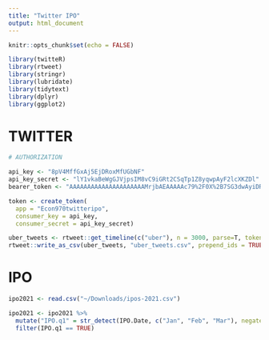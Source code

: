 ```yaml
---
title: "Twitter IPO"
output: html_document
---
```


```r
knitr::opts_chunk$set(echo = FALSE)

library(twitteR)
library(rtweet)
library(stringr)
library(lubridate)
library(tidytext)
library(dplyr)
library(ggplot2)
```

# TWITTER
```r
# AUTHORIZATION

api_key <- "8pV4MffGxAj5EjDRoxMfUGbNF"
api_key_secret <- "lY1vkaBeWgGJVjpsIM8vC9iGRt2CSqTp1Z8yqwpAyF2lcXKZDl"
bearer_token <- "AAAAAAAAAAAAAAAAAAAAAMrjbAEAAAAAc79%2F0X%2B7SG3dwAyiDRCp0ldfA7M%3DHwUVD9XHKhmcCQZOm2p9C0YOYfCfHg4Ug4UykUAUbj2cMD2S3M"

token <- create_token(
  app = "Econ970twitteripo",
  consumer_key = api_key,
  consumer_secret = api_key_secret)

```


```r
uber_tweets <- rtweet::get_timeline(c("uber"), n = 3000, parse=T, token = token)
rtweet::write_as_csv(uber_tweets, "uber_tweets.csv", prepend_ids = TRUE, na = "", fileEncoding = "UTF-8")
```




# IPO
```r
ipo2021 <- read.csv("~/Downloads/ipos-2021.csv")

ipo2021 <- ipo2021 %>%
  mutate("IPO.q1" = str_detect(IPO.Date, c("Jan", "Feb", "Mar"), negate = FALSE)) %>%
  filter(IPO.q1 == TRUE)
```



























